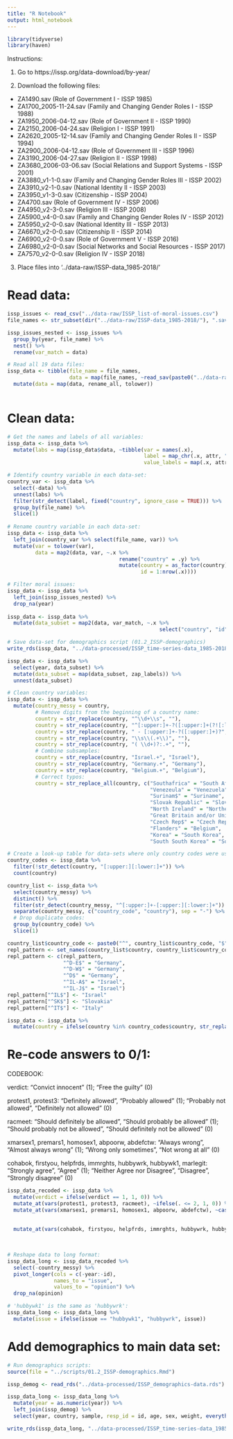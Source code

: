 ---
title: "R Notebook"
output: html_notebook
---

```{r}

library(tidyverse)
library(haven)

```

Instructions:

1. Go to https://issp.org/data-download/by-year/

2. Download the following files: 
  * ZA1490.sav (Role of Government I - ISSP 1985)
  * ZA1700_2005-11-24.sav (Family and Changing Gender Roles I - ISSP 1988)
  * ZA1950_2006-04-12.sav (Role of Government II - ISSP 1990)
  * ZA2150_2006-04-24.sav (Religion I - ISSP 1991)
  * ZA2620_2005-12-14.sav (Family and Changing Gender Roles II - ISSP 1994)
  * ZA2900_2006-04-12.sav (Role of Government III - ISSP 1996)
  * ZA3190_2006-04-27.sav (Religion II - ISSP 1998)
  * ZA3680_2006-03-06.sav (Social Relations and Support Systems - ISSP 2001)
  * ZA3880_v1-1-0.sav (Family and Changing Gender Roles III - ISSP 2002)
  * ZA3910_v2-1-0.sav (National Identity II - ISSP 2003)
  * ZA3950_v1-3-0.sav (Citizenship - ISSP 2004)
  * ZA4700.sav (Role of Government IV - ISSP 2006)
  * ZA4950_v2-3-0.sav (Religion III - ISSP 2008)
  * ZA5900_v4-0-0.sav (Family and Changing Gender Roles IV - ISSP 2012)
  * ZA5950_v2-0-0.sav (National Identity III - ISSP 2013)
  * ZA6670_v2-0-0.sav (Citizenship II - ISSP 2014)
  * ZA6900_v2-0-0.sav (Role of Government V - ISSP 2016)
  * ZA6980_v2-0-0.sav (Social Networks and Social Resources - ISSP 2017)
  * ZA7570_v2-0-0.sav (Religion IV - ISSP 2018)

3. Place files into '../data-raw/ISSP-data_1985-2018/'

# Read data:
```{r}

issp_issues <- read_csv("../data-raw/ISSP_list-of-moral-issues.csv")
file_names <- str_subset(dir("../data-raw/ISSP-data_1985-2018/"), ".sav$")

issp_issues_nested <- issp_issues %>% 
  group_by(year, file_name) %>% 
  nest() %>% 
  rename(var_match = data)

# Read all 19 data files:
issp_data <- tibble(file_name = file_names, 
                    data = map(file_names, ~read_sav(paste0("../data-raw/ISSP-data_1985-2018/", .x)))) %>% 
  mutate(data = map(data, rename_all, tolower))
  
```

# Clean data:
```{r}

# Get the names and labels of all variables:
issp_data <- issp_data %>% 
  mutate(labs = map(issp_data$data, ~tibble(var = names(.x),
                                            label = map_chr(.x, attr, "label"),
                                            value_labels = map(.x, attr, "labels"))))

# Identify country variable in each data-set:
country_var <- issp_data %>% 
  select(-data) %>% 
  unnest(labs) %>% 
  filter(str_detect(label, fixed("country", ignore_case = TRUE))) %>% 
  group_by(file_name) %>% 
  slice(1)
  
# Rename country variable in each data-set:
issp_data <- issp_data %>%
  left_join(country_var %>% select(file_name, var)) %>% 
  mutate(var = tolower(var),
         data = map2(data, var, ~.x %>% 
                                    rename("country" = .y) %>% 
                                    mutate(country = as_factor(country),
                                           id = 1:nrow(.x))))

# Filter moral issues:
issp_data <- issp_data %>% 
  left_join(issp_issues_nested) %>% 
  drop_na(year)
         
issp_data <- issp_data %>%
  mutate(data_subset = map2(data, var_match, ~.x %>% 
                                                 select("country", "id", set_names(.y$coding, .y$issue))))

# Save data-set for demographics script (01.2_ISSP-demographics)
write_rds(issp_data, "../data-processed/ISSP_time-series-data_1985-2018_raw.rds")

issp_data <- issp_data %>% 
  select(year, data_subset) %>% 
  mutate(data_subset = map(data_subset, zap_labels)) %>% 
  unnest(data_subset)

# Clean country variables:
issp_data <- issp_data %>% 
  mutate(country_messy = country,
         # Remove digits from the beginning of a country name:
         country = str_replace(country, "^\\d+\\s", ""),
         country = str_replace(country, "^[:upper:]+-?([:upper:]+(?![:lower:]))?(\\s*-\\s*|\\s)", ""),
         country = str_replace(country, " - [:upper:]+-?([:upper:]+)?", ""),
         country = str_replace(country, "\\s\\(.+\\)", ""), 
         country = str_replace(country, "( \\d+)?:.+", ""),
         # Combine subsamples:
         country = str_replace(country, "Israel.+", "Israel"),
         country = str_replace(country, "Germany.+", "Germany"),
         country = str_replace(country, "Belgium.+", "Belgium"),
         # Correct typos:
         country = str_replace_all(country, c("Southafrica" = "South Africa",
                                              "Venezeula" = "Venezuela",
                                              "Surinam$" = "Suriname",
                                              "Slovak Republic" = "Slovakia",
                                              "North Ireland" = "Northern Ireland",
                                              "Great Britain and/or United Kingdom" = "Great Britain",
                                              "Czech Rep$" = "Czech Republic",
                                              "Flanders" = "Belgium",
                                              "Korea" = "South Korea",
                                              "South South Korea" = "South Korea")))

# Create a look-up table for data-sets where only country codes were used:
country_codes <- issp_data %>% 
  filter(!str_detect(country, "[:upper:][:lower:]+")) %>%
  count(country)

country_list <- issp_data %>% 
  select(country_messy) %>% 
  distinct() %>% 
  filter(str_detect(country_messy, "^[:upper:]+-[:upper:][:lower:]+")) %>% 
  separate(country_messy, c("country_code", "country"), sep = "-") %>% 
  # Drop duplicate codes:
  group_by(country_code) %>%
  slice(1)

country_list$country_code <- paste0("^", country_list$country_code, "$") 
repl_pattern <- set_names(country_list$country, country_list$country_code)
repl_pattern <- c(repl_pattern, 
                  "^D-E$" = "Germany", 
                  "^D-W$" = "Germany", 
                  "^D$" = "Germany",
                  "^IL-A$" = "Israel", 
                  "^IL-J$" = "Israel")
repl_pattern["^IL$"] <- "Israel"
repl_pattern["^SK$"] <- "Slovakia"
repl_pattern["^IT$"] <- "Italy"

issp_data <- issp_data %>% 
  mutate(country = ifelse(country %in% country_codes$country, str_replace_all(country_messy, repl_pattern), country))

```

# Re-code answers to 0/1:

CODEBOOK:

verdict: "Convict innocent" (1); "Free the guilty" (0)

protest1, protest3: "Definitely allowed", "Probably allowed" (1); "Probably not allowed", "Definitely not allowed" (0)

racmeet: "Should definitely be allowed", "Should probably be allowed" (1); "Should probably not be allowed", "Should definitely not be allowed" (0)

xmarsex1, premars1, homosex1, abpoorw, abdefctw: "Always wrong", "Almost always wrong" (1); "Wrong only sometimes", "Not wrong at all" (0)

cohabok, firstyou, helpfrds, immrghts, hubbywrk, hubbywk1, marlegit: "Strongly agree", "Agree" (1); "Neither Agree nor Disagree", "Disagree", "Strongly disagree" (0)

```{r}

issp_data_recoded <- issp_data %>% 
  mutate(verdict = ifelse(verdict == 1, 1, 0)) %>% 
  mutate_at(vars(protest1, protest3, racmeet), ~ifelse(. <= 2, 1, 0)) %>% 
  mutate_at(vars(xmarsex1, premars1, homosex1, abpoorw, abdefctw), ~case_when(. < 3 ~ 1, 
                                                                              . %in% c(3, 4) ~ 0,
                                                                              TRUE ~ NA_real_)) %>% 
  mutate_at(vars(cohabok, firstyou, helpfrds, immrghts, hubbywrk, hubbywk1, marlegit), ~case_when(. <= 2 ~ 1,
                                                                                                  . >= 3 ~ 0,
                                                                                                  TRUE ~ NA_real_))

# Reshape data to long format:
issp_data_long <- issp_data_recoded %>% 
  select(-country_messy) %>% 
  pivot_longer(cols = c(-year:-id), 
               names_to = "issue", 
               values_to = "opinion") %>% 
  drop_na(opinion)

# 'hubbywk1' is the same as 'hubbywrk':
issp_data_long <- issp_data_long %>%
  mutate(issue = ifelse(issue == "hubbywk1", "hubbywrk", issue))

```

# Add demographics to main data set:
```{r}

# Run demographics scripts:
source(file = "../scripts/01.2_ISSP-demographics.Rmd")

issp_demog <- read_rds("../data-processed/ISSP_demographics-data.rds")

issp_data_long <- issp_data_long %>% 
  mutate(year = as.numeric(year)) %>% 
  left_join(issp_demog) %>%
  select(year, country, sample, resp_id = id, age, sex, weight, everything()) 

write_rds(issp_data_long, "../data-processed/ISSP_time-series-data_1985-2018_long.rds")

```










